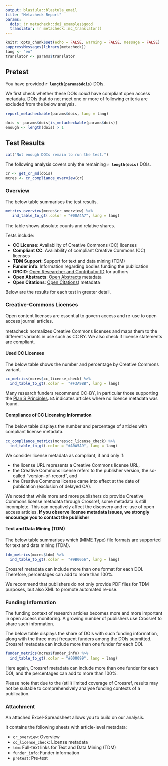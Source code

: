 ```yaml
---
output: blastula::blastula_email
title: "Metacheck Report"
params:
  dois: !r metacheck::doi_examples$good
  translator: !r metacheck::mc_translator()
---
```


<!-- this file always has to be in sync with other language versions -->

```r
knitr::opts_chunk$set(echo = FALSE, warning = FALSE, message = FALSE)
suppressMessages(library(metacheck))
lang <- "en"
translator <- params$translator
```


## Pretest

You have provided **`r length(params$dois)`** DOIs.

We first check whether these DOIs *could* have compliant open access metadata.
DOIs that do not meet one or more of following criteria are excluded from the below analysis.

```r
report_metacheckable(params$dois, lang = lang)
```

```r
dois <- params$dois[is_metacheckable(params$dois)]
enough <- length(dois) > 1
```

## Test Results

```r
cat("Not enough DOIs remain to run the test.")
```

The following analysis covers only the remaining **`r length(dois)`** DOIs.

```r
cr <- get_cr_md(dois)
mcres <- cr_compliance_overview(cr)
```


### Overview

The below table summarises the test results.

```r
metrics_overview(mcres$cr_overview) %>%
   ind_table_to_gt(.color = "#00A4A7", lang = lang)
```

The table shows absolute counts and relative shares.

Tests include:

- **CC License**: Availability of Creative Commons (CC) licenses
- **Compliant CC**: Availability of compliant Creative Commons (CC) licenses
- **TDM Support**: Support for text and data mining (TDM)
- **Funder info**: Information regarding bodies funding the publication
- **ORCID**: [Open Researcher and Contributor ID](https://orcid.org) for authors
- **Open Abstracts**: [Open Abstracts](https://i4oa.org/) metadata
- **Open Citations**: [Open Citations](https://i4oc.org/)) metadata

Below are the results for each test in greater detail.


### Creative-Commons Licenses

Open content licenses are essential to govern access and re-use to open access journal articles. 

metacheck normalizes Creative Commons licenses and maps them to the different variants in use such as CC BY.
We also check if license statements are compliant.

#### Used CC Licenses

The below table shows the number and percentage by Creative Commons variant. 

```r
cc_metrics(mcres$cc_license_check) %>%
  ind_table_to_gt(.color =  "#F3A9BB", lang = lang)
```

Many research funders recommend CC-BY, in particular those supporting the [Plan S Principles](https://www.coalition-s.org/plan_s_principles/). 
`NA` indicates articles where no licence metadata was found. 


#### Compliance of CC Licensing Information

The below table displays the number and percentage of articles with compliant license metadata. 

```r
cc_compliance_metrics(mcres$cc_license_check) %>%
  ind_table_to_gt(.color = "#A0A5A9", lang = lang)
```

We consider license metadata as compliant, if and only if:

- the license URL represents a Creative Commons license URL,
- the Creative Commons license refers to the publisher version, the so-called "version-of-record", and
- the Creative Commons license came into effect at the date of publication (exclusion of delayed OA).

We noted that while more and more publishers do provide Creative Commons license metadata through Crossref, some metadata is still incomplete. 
This can negatively affect the discovery and re-use of open access articles. 
**If you observe license metadata issues, we strongly encourage you to contact the publisher**


#### Text and Data Mining (TDM)

The below table summarises which ([MIME
Type](https://developer.mozilla.org/en-US/docs/Web/HTTP/Basics_of_HTTP/MIME_types/Common_types)) file formats are supported for text and data mining (TDM).

```r
tdm_metrics(mcres$tdm) %>%
  ind_table_to_gt(.color =  "#9B0056", lang = lang)
```

Crossref metadata can include more than one format for each DOI.
Therefore, percentages can add to more than 100%. 

We recommend that publishers do not only provide PDF files for TDM purposes, but also XML to promote automated re-use.


### Funding Information

The funding context of research articles becomes more and more important in open access monitoring. 
A growing number of publishers use Crossref to share such information. 

The below table displays the share of DOIs with such funding information, along with the three most frequent funders among the DOIs submitted.
Crossref metadata can include more than one funder for each DOI.

```r
funder_metrics(mcres$funder_info) %>%
  ind_table_to_gt(.color = "#000099", lang = lang)
```

Here again, Crossref metadata can include more than one funder for each DOI, and the percentages can add to more than 100%.

Please note that due to the (still) limited coverage of Crossref, results may not be suitable to comprehensively analyse funding contexts of a publication.


### Attachment

An attached Excel-Spreadsheet allows you to build on our analysis. 

It contains the following sheets with article-level metadata:

- `cr_overview`: Overview  
- `cc_license_check`: License metadata 
- `tdm`: Full-text links for Text and Data Mining (TDM)
- `funder_info`: Funder information
- `pretest`: Pre-test
